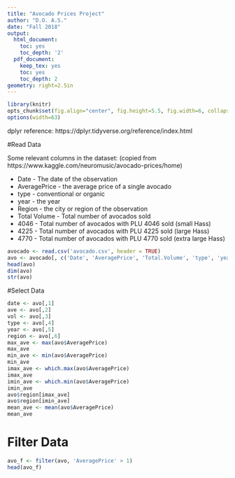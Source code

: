 ```yaml
---
title: "Avocado Prices Project"
author: "D.O. A.S."
date: "Fall 2018"
output:
  html_document:
    toc: yes
    toc_depth: '2'
  pdf_document:
    keep_tex: yes
    toc: yes
    toc_depth: 2
geometry: right=2.5in
---
```



```r
library(knitr)
opts_chunk$set(fig.align="center", fig.height=5.5, fig.width=6, collapse=TRUE, comment="", prompt=TRUE)
options(width=63)
```

dplyr reference: https://dplyr.tidyverse.org/reference/index.html

#Read Data

Some relevant columns in the dataset: (copied from https://www.kaggle.com/neuromusic/avocado-prices/home)

 * Date - The date of the observation
 * AveragePrice - the average price of a single avocado
 * type - conventional or organic
 * year - the year
 * Region - the city or region of the observation
 * Total Volume - Total number of avocados sold
 * 4046 - Total number of avocados with PLU 4046 sold (small Hass)
 * 4225 - Total number of avocados with PLU 4225 sold (large Hass)
 * 4770 - Total number of avocados with PLU 4770 sold (extra large Hass)

```r
avocado <- read.csv('avocado.csv', header = TRUE)
avo <- avocado[, c('Date', 'AveragePrice', 'Total.Volume', 'type', 'year', 'region')]
head(avo)
dim(avo)
str(avo)
```
#Select Data
```r
date <- avo[,1]
ave <- avo[,2]
vol <- avo[,3]
type <- avo[,4]
year <- avo[,5]
region <- avo[,6]
max_ave <- max(avo$AveragePrice)
max_ave
min_ave <- min(avo$AveragePrice)
min_ave
imax_ave <- which.max(avo$AveragePrice)
imax_ave 
imin_ave <- which.min(avo$AveragePrice)
imin_ave
avo$region[imax_ave]
avo$region[imin_ave]
mean_ave <- mean(avo$AveragePrice)
mean_ave
```
# Filter Data
```r
avo_f <- filter(avo, 'AveragePrice' > 1)
head(avo_f)

```

